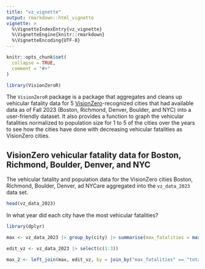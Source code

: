 ```yaml
---
title: "vz_vignette"
output: rmarkdown::html_vignette
vignette: >
  %\VignetteIndexEntry{vz_vignette}
  %\VignetteEngine{knitr::rmarkdown}
  %\VignetteEncoding{UTF-8}
---
```


```r
knitr::opts_chunk$set(
  collapse = TRUE,
  comment = "#>"
)
```

```r
library(VisionZeroR)
```

The `VisionZeroR` package is a package that aggregates and cleans up vehicular fatality data for 5 [VisionZero](https://visionzeronetwork.org/about/what-is-vision-zero/)-recognized cities that had available data as of Fall 2023 (Boston, Richmond, Denver, Boulder, and NYC) into a user-friendly dataset. It also provides a function to graph the vehicular fatalities normalized to population size for 1 to 5 of the cities over the years to see how the cities have done with decreasing vehicular fatalities as VisionZero cities.

## VisionZero vehicular fatality data for Boston, Richmond, Boulder, Denver, and NYC
The vehicular fatality and population data for the VisionZero cities Boston, Richmond, Boulder, Denver, ad NYCare aggregated into the `vz_data_2023` data set. 

```r
head(vz_data_2023)
```

In what year did each city have the most vehicular fatalities?

```r
library(dplyr)

max <- vz_data_2023 |> group_by(city) |> summarise(max_fatalities = max(total_fatal))

edit_vz <- vz_data_2023 |> select(c(1:3))

max_2 <- left_join(max, edit_vz, by = join_by("max_fatalities" == "total_fatal", "city" == "city"))

```
